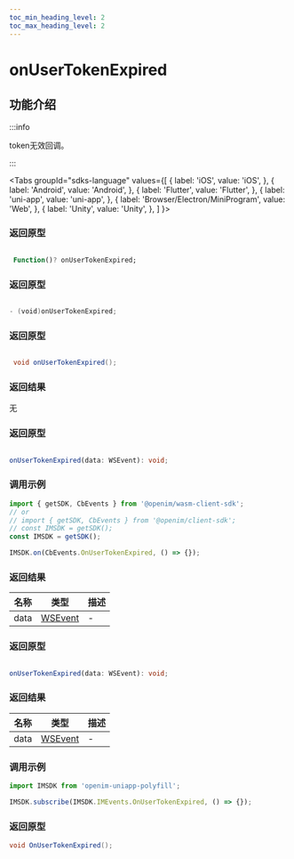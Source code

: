 ```yaml
---
toc_min_heading_level: 2
toc_max_heading_level: 2
---
```


# onUserTokenExpired

## 功能介绍

:::info

token无效回调。

:::

<Tabs
groupId="sdks-language"
values={[
{ label: 'iOS', value: 'iOS', },
{ label: 'Android', value: 'Android', },
{ label: 'Flutter', value: 'Flutter', },
{ label: 'uni-app', value: 'uni-app', },
{ label: 'Browser/Electron/MiniProgram', value: 'Web', },
{ label: 'Unity', value: 'Unity', },
]
}>

<TabItem value="Flutter">

### 返回原型

```dart showLineNumbers

 Function()? onUserTokenExpired;

```

</TabItem>

<TabItem value="iOS">

### 返回原型

```swift showLineNumbers

- (void)onUserTokenExpired;

```

</TabItem>

<TabItem value="Android">

### 返回原型

```java showLineNumbers

 void onUserTokenExpired();

```
### 返回结果
无

</TabItem>

<TabItem value="Web">

### 返回原型

```ts showLineNumbers

onUserTokenExpired(data: WSEvent): void;

```

### 调用示例

```js showLineNumbers
import { getSDK, CbEvents } from '@openim/wasm-client-sdk';
// or
// import { getSDK, CbEvents } from '@openim/client-sdk';
// const IMSDK = getSDK();
const IMSDK = getSDK();

IMSDK.on(CbEvents.OnUserTokenExpired, () => {});
```

### 返回结果

| 名称 | 类型                                    | 描述 |
| ---- | --------------------------------------- | ---- |
| data | [WSEvent](docs/sdks/class/response.mdx) | -    |

</TabItem>

<TabItem value="uni-app">

### 返回原型

```ts showLineNumbers

onUserTokenExpired(data: WSEvent): void;

```

### 返回结果

| 名称 | 类型                                    | 描述 |
| ---- | --------------------------------------- | ---- |
| data | [WSEvent](docs/sdks/class/response.mdx) | -    |

### 调用示例

```js showLineNumbers
import IMSDK from 'openim-uniapp-polyfill';

IMSDK.subscribe(IMSDK.IMEvents.OnUserTokenExpired, () => {});
```

</TabItem>

<TabItem value="Unity">

### 返回原型

```C# showLineNumbers
void OnUserTokenExpired();
```

</TabItem>
</Tabs>
